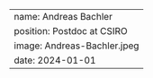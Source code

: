 ---
name: Andreas Bachler
position: Postdoc at CSIRO
image: Andreas-Bachler.jpeg
date: 2024-01-01
---